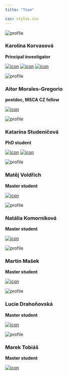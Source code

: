 ```yaml
---
title: "Team"

css: styles.css
---
```


::: {.grid}

::: {.g-col-3}

![profile](KK_Aachen.jpg)\

:::

::: {.g-col-8}

### Karolína Korvasová
**Principal investigator**\

[![icon](at_logo.png)](mailto:karolina.korvasova@matfyz.cuni.cz) 
[![icon](github_logo.png)](https://github.com/kkorvasova)
[![icon](scholar_logo.png)](https://scholar.google.com/citations?hl=en&user=UPz8zo0AAAAJ)

:::

:::


::: {.grid}

::: {.g-col-3}

![profile](Aitor.png)\
:::

::: {.g-col-8}

### Aitor Morales-Gregorio
**postdoc, MSCA CZ fellow**\

[![icon](at_logo.png)](mailto:morales-gregorio@ksvi.mff.cuni.cz)\

:::

:::


::: {.grid}

::: {.g-col-3}

![profile](Katarina_whiteboard_sq.jpg)\

:::

::: {.g-col-8}

### Katarína Studeničová
**PhD student**\

[![icon](at_logo.png)](mailto:katarina.studenicova@matfyz.cuni.cz) 
[![icon](github_logo.png)](https://github.com/studekat)

:::

:::


::: {.grid}

::: {.g-col-3}

![profile](matej_voldrich.jpg)\

:::

::: {.g-col-8}

### Matěj Voldřich
**Master student**\

[![icon](at_logo.png)](mailto:voldrim3@natur.cuni.cz)\ 

:::

:::


::: {.grid}

::: {.g-col-3}

![profile](Natalia.jpeg)\
:::

::: {.g-col-8}

### Natália Komorníková
**Master student**\

[![icon](at_logo.png)](mailto:natalia.komornikova@natur.cuni.cz)\ 


:::

:::


::: {.grid}

::: {.g-col-3}

![profile](Martin_small.jpg)\

:::

::: {.g-col-8}

### Martin Mašek
**Master student**\

[![icon](at_logo.png)](mailto:masekm11@fjfi.cvut.cz)\ 

:::

:::


::: {.grid}

::: {.g-col-3}

![profile](lucka_photo.jpg)\

:::

::: {.g-col-8}

### Lucie Drahoňovská
**Master student**\

[![icon](at_logo.png)](mailto:luckadrahonovska@seznam.cz)\ 

:::

:::

::: {.grid}

::: {.g-col-3}

![profile](marek_photo.jpeg)\

:::

::: {.g-col-8}

### Marek Tobiáš
**Master student**\

[![icon](at_logo.png)](mailto:tobiasma@natur.cuni.cz)\ 

:::

:::


